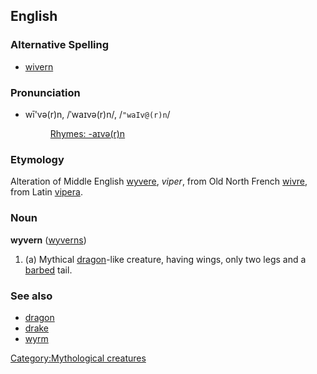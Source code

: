 ==English==
[[Category:Mythological creatures]]
===Alternative Spelling===
*[[wivern]]
===Pronunciation===
*wī'və(r)n, /ˈwaɪvə(r)n/, /<tt>"waIv@(r)n</tt>/
*:[[Rhymes:English:-aɪvə(r)n|Rhymes: -aɪvə(r)n]]
===Etymology===
Alteration of Middle English [[wyvere]], ''viper'', from Old North French [[wivre]], from Latin [[vipera]].
===Noun===
'''wyvern''' ([[wyverns]])

#(a) Mythical [[dragon]]-like creature, having wings, only two legs and a [[barb]]ed tail.

===See also===
*[[dragon]]
*[[drake]]
*[[wyrm]]